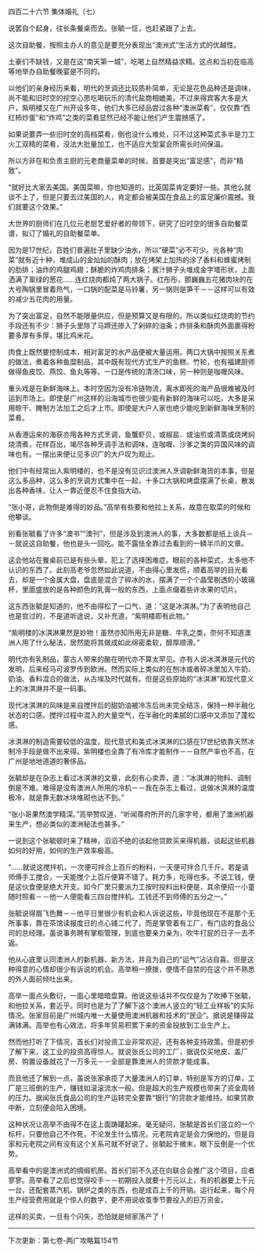 

四百二十六节 集体婚礼（七）

说罢自个起身，往长条餐桌而去。张毓一怔，也赶紧跟了上去。

这次自助餐，按照主办人的意见是要充分表现出“澳洲式”生活方式的优越性。

土豪们不缺钱，又是在这“南天第一城”，吃喝上自然精益求精。这点和当初在临高等地举办自助餐晚宴是不同的。

以他们的亲身经历来看，明代的烹调还比较质朴简单，无论是花色品种还是调味，尚不能和旧时空的挖空心思吃喝玩乐的清代盐商相媲美。不过来得宾客大多是大户，紫明楼又在广州开设多年，他们大多已经品尝过各种“澳洲菜肴”，仅仅靠“西红柿炒蛋”和“炸鸡”之类的菜肴显然已经不能让他们产生震撼感了。

如果说要弄一些旧时空的高档菜肴，倒也没什么难处，只不过这种菜式多半是刀工火工双精的菜肴，没法大批量加工，也不适应大型宴会所需长时间保温。

所以方非在和负责主厨的元老商量菜单的时候，首要是突出“富足感”，而非“精致”。

“就好比大家去美国。美国菜嘛，你也知道的，比英国菜肯定要好一些。其他么就谈不上了，但是只要去过美国的人，肯定都会被美国在食品上的富足廉价震撼。我们就要这个效果。”

大世界的厨师们在几位元老厨艺爱好者的带领下，研究了旧时空的很多自助餐菜谱，拟订了婚礼的自助餐菜单。

因为是17世纪，百姓们普遍肚子里缺少油水，所以“硬菜”必不可少。光各种“肉菜”就有近十种，堆成山的金灿灿的酥肉；放在烤架上加热的涂了香料和蜂蜜烤制的肋排；油炸的鸡腿鸡翅；酥脆的炸鸡肉排条；酱汁狮子头堆成金字塔形状，上面洒满了翠绿的葱花……连红烧肉都炖了两大锅子。红彤彤，颤巍巍五花猪肉块的在大号陶锅里冒着热气，一口锅的配菜是马铃薯，另一锅则是笋干－－这样可以有效的减少五花肉的用量。

为了突出富足，自然不能限量供应，但是预算又是有限的。所以类似红烧肉的节约手段还有不少：狮子头里除了马蹄还掺入了剁碎的油条；炸排条和酥肉外面裹得粉要多厚有多厚，堪比鸡米花。

肉食上既然要控制成本，相对富足的水产品便被大量运用。两口大锅中按照关东煮的做法，煮着各种鱼糜制品，其中既有现代方式生产的鱼糕、竹轮，也有福建厨师做得鱼皮饺、燕饺、鱼丸等等。一口是传统的清汤口味，另一种则是咖喱风味。

重头戏是在新鲜海味上。本时空因为没有冷链物流，离水即死的海产品很难被及时运到市场上。即使是广州这样的沿海城市也很少能有新鲜的海味可以吃，大多是采用晾干、腌制方法加工之后才上市。即使是大户人家也绝少能吃到新鲜海味烹制的菜肴。

从香港运来的海获亦用各种方式烹调，鱼蟹虾贝，或椒盐、或油煎或清蒸或烧烤焖烧清煮，花样百出，竭尽各种烹调手法和调味，连咖喱、沙爹之类的异国风味的调味也有。一摆出来便让见多识广的大户叹为观止。

他们中有经常出入紫明楼的，也不是没有见识过澳洲人烹调新鲜海货的本事，但是这么多品种，这么多的烹调方式集中在一起，十多口大锅和烤盘摆满了长桌，散发出各种香味，让人一靠近便忍不住食指大动。

“张小哥，此物倒是难得的妙品。”高举有些要和他拉上关系，故意在取菜的时候和他攀谈。

别看张毓看了许多“澳书”“澳刊”，但是涉及到澳洲人的事，大多数都是纸上谈兵－－就说这自助餐，他也是头一回吃。能不露怯全靠过去看到的一鳞半爪的文章。

这会他站在餐桌前已是有些头晕，犯上了选择困难症。眼前的各种菜式，太多他不认识的东西了。此刻高老爷忽然如此说道，不由得心里发慌，顺着高举的目光看去，却是一个金属大盘，盘底是混合了碎冰的水，摆满了一个个晶莹剔透的小玻璃杯，里面盛放的是各种颜色的乳膏一般的东西，上面点缀着些许水果的切片。

这东西张毓是知道的，他不由得松了一口气，道：“这是冰淇淋。”为了表明他自己也是尝过的，不是道听途说，又补充道，“紫明楼即有此物。”

“紫明楼的冰淇淋果然是妙物！虽然亦知所用无非是糖、牛乳之类，奈何不知道澳洲人用了什么秘法，居然能将其做成如此绵密柔软，醇厚顺滑。”

明代亦有乳制品，蒙古人带来的酪在明代亦不算太罕见。亦有人说冰淇淋是元代的发明，后来经马可波罗传到欧洲。然而实际上类似的在刨冰或者碎冰里加入牛奶、奶油、香料混合的做法，从古埃及时代就有。但是这些原始的“冰淇淋”和现代意义上的冰淇淋并不是一码事。

现代冰淇淋的风味是来自搅拌后的甜奶油被冷冻后尚未完全结冻，保持一种半融化状态的口感。搅拌过程中混入的大量空气，在半融化的柔腻的口感中又添加了蓬松感。

冰淇淋的制造需要较低的温度，现代意式和美式冰淇淋的口感在17世纪依靠天然冰制冷手段是做不出来得。紫明楼也全靠了有冷库才能制作－－自然产率也不高，在广州是地地道道的奢侈品。

张毓却是在杂志上看过冰淇淋的文章，此刻有心卖弄，道：“冰淇淋的物料、调制倒是不难。难得是没有澳洲人所用的冷机－－我在杂志上看过，说做冰淇淋的温度极冷，就是靠无数冰块堆砌也达不到。”

“张小哥果然澳学精深。”高举赞叹道，“听闻尊府所开的几家字号，都用了澳洲机器来生产，想必类似的澳洲秘法也甚多。”

一说到这个张毓顿时来了精神，滔滔不绝的谈起他贷款买来得机器，谈起这些机器如何的好用，如何的生产效率极高。

“……就说这搅拌机，一次便可拌合上百斤的粉料，一天便可拌合几千斤。若是请师傅手工搅合，一天能搅个上百斤便算不错了。耗力多，吃得也多。不说工钱，便是这伙食便是绝大开支。如今厂里只要派力工按时投料出料便是，其余便招一小童随时照看－－他一人便能看三四台搅拌机。工钱还不到师傅的五分之一。”

张毓说得眉飞色舞－－他平日里很少有机会和人诉说这些，毕竟他现在不是那个无所事事，靠在茶馆读报度日的点心铺二代了，而是掌管着有工厂，有门店的食品公司的总经理。虽说事务聘有掌柜管理，到底也要亲力亲为，吹牛打屁的日子一去不返。

他从心底里认同澳洲人的新机器、新方法，并且为自己的“运气”沾沾自喜。但是这种得意的心情却很少有诉说的机会。高举稍一撩拨，便情不自禁的在这个并不熟悉的外人面前倾吐出来。

高举一面点头敷衍，一面心里暗暗盘算。他说这些话并不仅仅是为了吹捧下张毓，和他拉关系，套近乎。同时也是为了了解下这个澳洲人竖立的“轻工业样板”的实际情况。张家目前是广州城内唯一大量使用澳洲机器和技术的“民企”。据说是赚得盆满钵满。高举也有心效法，将多年贸易积累下来的资金投放到工业生产上。

然而他打听了下情况，首长们对投资工业非常欢迎，还有各种支持政策。但是初步了解下来，这工业的投资高得惊人。就说张氏公司的工厂，据说仅买地皮、盖厂房、购置设备就花了一万多元－－全部是靠澳洲人的贷款才能成事。

而且他还了解到一点，虽说张家承揽了大量澳洲人的订单，特别是军方的订单，工厂是三班倒的生产，赚钱如滚滚流水一般。但是超大的生产规模也带来了资金周转的压力。据闻张氏食品公司的生产运转完全要靠“银行”的贷款才能维持。如果贷款中断，立刻便会陷入困境。

这种状况让高举不由得不在这上面踌躇起来。毫无疑问，张毓是首长们竖立的一个标杆，只要他自己不作死，不论发生什么情况，元老院肯定是会力保他的。但是自家和元老院之间有没有这个关系可就不好说了。张毓起于微末，眼下反倒是一个优势。

高举看中的是澳洲式的绸缎机房。首长们前不久还在向联合会推广这个项目，应者寥寥。高举看了之后也觉得咬手－－初期投入就要十万元以上，有的机器要上千元一台，还配套蒸汽机、锅炉之类的东西，也是成百上千的开销。运行起来，每个月生产经营费用就是个惊人的数字，更不用说收茧季节要投入的巨万资金。

这样的买卖，一旦有个闪失，恐怕就是倾家荡产了！

----------------------------------------------------------------------

下次更新：第七卷-两广攻略篇154节

